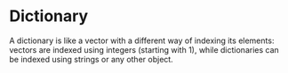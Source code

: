 # Dictionary

A dictionary is like a vector with a different way of indexing its elements: vectors are indexed using integers (starting with 1), while dictionaries can be indexed using strings or any other object.

